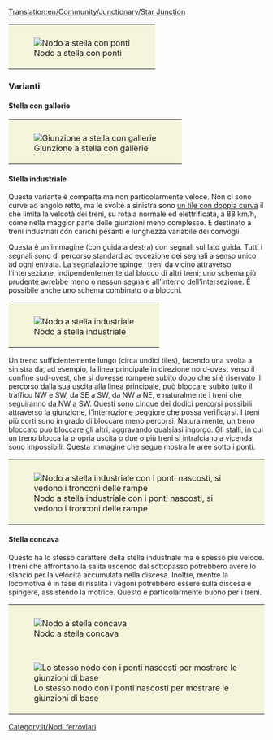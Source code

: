 [[Translation:en/Community/Junctionary/Star Junction]]

{{it/Nodi ferroviari}}
{{it/Requisiti nodo|Mediamente costoso|2|2|2|2|1|1|0|1|0|0|0||I treni guasti bloccano solo una traccia.|
* Possono gestire un numero elevato di treni contemporaneamente.
* Alcuni rami sono più corti di altri, il che potrebbe causare code.
'''Suggerimenti'''
* Inizia con la costruzione di ponti o gallerie.
* Ridimensiona per rendere ogni ramo abbastanza lungo da contenere un treno completo.
* Rendilo più piccolo. Puoi guadagnare un tile sotto i ponti.
* Usa una combinazione di ponti e gallerie per mantenere la lunghezza del ponte/tunnel su tre tiles (comprese rampe/entrate di ponte/galleria)
* Area: 14x14
}}
{|style="border: 0px; margin: auto;"
|style="padding: 10px 10px 5px; 10px; background-color: #F5F5DC;"|[[File:en/Star junction.png|center|frame|Nodo a stella con ponti]]
|}
===Varianti===

==== Stella con gallerie ====

{|style="border: 0px; margin: auto;"
|style="padding: 10px 10px 5px; 10px; background-color: #F5F5DC;"|[[File:en/Star junction 2.png|center|frame|Giunzione a stella con gallerie]]
|}

==== Stella industriale ====

{{it/Requisiti nodo|Mediamente costoso|2|0|1|1|0|1|1|1|0|0|0||I guasti possono bloccare al massimo cinque linee.|
* Può essere usato su una linea principale.
* Area: 9x9
}}

Questa variante è compatta ma non particolarmente veloce. Non ci sono curve ad angolo retto, ma le svolte a sinistra sono [[it/Manual/Game Mechanics/Meccaniche di gioco#Treni|un tile con doppia curva]] il che limita la velcotà dei treni, su rotaia normale ed elettrificata, a 88 km/h, come nella maggior parte delle giunzioni meno complesse. È destinato a treni industriali con carichi pesanti e lunghezza variabile dei convogli.

Questa è un'immagine (con guida a destra) con segnali sul lato guida. Tutti i segnali sono di percorso standard ad eccezione dei segnali a senso unico ad ogni entrata. La segnalazione spinge i treni da vicino attraverso l'intersezione, indipendentemente dal blocco di altri treni; uno schema più prudente avrebbe meno o nessun segnale all'interno dell'intersezione. È possibile anche uno schema combinato o a blocchi.

{|style="border: 0px; margin: auto;"
|style="padding: 10px 10px 5px; 10px; background-color: #F5F5DC;"|[[File:en/Industrial-star-junction.png|center|frame|Nodo a stella industriale]]
|}

Un treno sufficientemente lungo (circa undici tiles), facendo una svolta a sinistra da, ad esempio, la linea principale in direzione nord-ovest verso il confine sud-ovest, che si dovesse rompere subito dopo che si è riservato il percorso dalla sua uscita alla linea principale, può bloccare subito tutto il traffico NW e SW, da SE a SW, da NW a NE, e naturalmente i treni che seguiranno da NW a SW. Questi sono cinque dei dodici percorsi possibili attraverso la giunzione, l'interruzione peggiore che possa verificarsi. I treni più corti sono in grado di bloccare meno percorsi. Naturalmente, un treno bloccato può bloccare gli altri, aggravando qualsiasi ingorgo. Gli stalli, in cui un treno blocca la propria uscita o due o più treni si intralciano a vicenda, sono impossibili. Questa immagine che segue mostra le aree sotto i ponti.
{|style="border: 0px; margin: auto;"
|style="padding: 10px 10px 5px; 10px; background-color: #F5F5DC;"|[[File:en/Industrial-star-junction-bridges-hidden.png|center|frame|Nodo a stella industriale con i ponti nascosti, si vedono i tronconi delle rampe]]
|}

==== Stella concava ====
Questo ha lo stesso carattere della stella industriale ma è spesso più veloce. I treni che affrontano la salita uscendo dal sottopasso potrebbero avere lo slancio per la velocità accumulata nella discesa. Inoltre, mentre la locomotiva è in fase di risalita i vagoni potrebbero essere sulla discesa e spingere, assistendo la motrice. Questo è particolarmente buono per i treni.

{|style="border: 0px; margin: auto; border-collapse: separate;" cellspacing="10"
|style="padding: 10px 10px 5px; 10px; background-color: #F5F5DC;"|[[File:en/Sunken-star-junction.png|center|frame|Nodo a stella concava]]
|-
|style="padding: 10px 10px 5px; 10px; background-color: #F5F5DC;"|[[File:en/Sunken-star-junction-bridges-hidden.png|center|frame|Lo stesso nodo con i ponti nascosti per mostrare le giunzioni di base]]
|}

[[Category:it/Nodi ferroviari]]